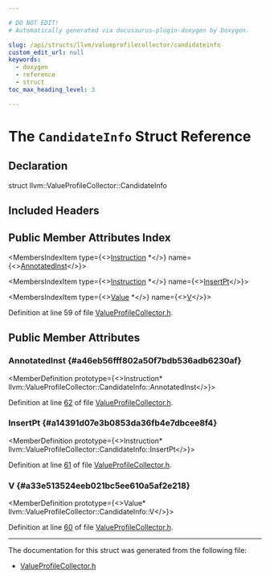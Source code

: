 ```yaml
---

# DO NOT EDIT!
# Automatically generated via docusaurus-plugin-doxygen by Doxygen.

slug: /api/structs/llvm/valueprofilecollector/candidateinfo
custom_edit_url: null
keywords:
  - doxygen
  - reference
  - struct
toc_max_heading_level: 3

---
```





# The `CandidateInfo` Struct Reference

<DoxygenPage pluginConfig={pluginConfig}>



## Declaration

<CodeBlock>struct llvm::ValueProfileCollector::CandidateInfo</CodeBlock>

## Included Headers

<IncludesList>
<IncludesListItem
  filePath="Transforms/Instrumentation/ValueProfileCollector.h"
  permalink="/docs/api/files/lib/lib/transforms/lib/transforms/instrumentation/valueprofilecollector-h"
  isLocal="true" />
</IncludesList>

## Public Member Attributes Index

<MembersIndex>

<MembersIndexItem
  type={<><a href="/docs/api/classes/llvm/instruction">Instruction</a> &#42;</>}
  name={<><a href="#a46eb56fff802a50f7bdb536adb6230af">AnnotatedInst</a></>}>
</MembersIndexItem>

<MembersIndexItem
  type={<><a href="/docs/api/classes/llvm/instruction">Instruction</a> &#42;</>}
  name={<><a href="#a14391d07e3b0853da36fb4e7dbcee8f4">InsertPt</a></>}>
</MembersIndexItem>

<MembersIndexItem
  type={<><a href="/docs/api/classes/llvm/value">Value</a> &#42;</>}
  name={<><a href="#a33e513524eeb021bc5ee610a5af2e218">V</a></>}>
</MembersIndexItem>

</MembersIndex>


Definition at line 59 of file <a href="/docs/api/files/lib/lib/transforms/lib/transforms/instrumentation/valueprofilecollector-h">ValueProfileCollector.h</a>.

<SectionDefinition>

## Public Member Attributes

### AnnotatedInst {#a46eb56fff802a50f7bdb536adb6230af}

<MemberDefinition
  prototype={<>Instruction&#42; llvm::ValueProfileCollector::CandidateInfo::AnnotatedInst</>}>

Definition at line <a href="/docs/api/files/lib/lib/transforms/lib/transforms/instrumentation/valueprofilecollector-h/#l00062">62</a> of file <a href="/docs/api/files/lib/lib/transforms/lib/transforms/instrumentation/valueprofilecollector-h">ValueProfileCollector.h</a>.
</MemberDefinition>

### InsertPt {#a14391d07e3b0853da36fb4e7dbcee8f4}

<MemberDefinition
  prototype={<>Instruction&#42; llvm::ValueProfileCollector::CandidateInfo::InsertPt</>}>

Definition at line <a href="/docs/api/files/lib/lib/transforms/lib/transforms/instrumentation/valueprofilecollector-h/#l00061">61</a> of file <a href="/docs/api/files/lib/lib/transforms/lib/transforms/instrumentation/valueprofilecollector-h">ValueProfileCollector.h</a>.
</MemberDefinition>

### V {#a33e513524eeb021bc5ee610a5af2e218}

<MemberDefinition
  prototype={<>Value&#42; llvm::ValueProfileCollector::CandidateInfo::V</>}>

Definition at line <a href="/docs/api/files/lib/lib/transforms/lib/transforms/instrumentation/valueprofilecollector-h/#l00060">60</a> of file <a href="/docs/api/files/lib/lib/transforms/lib/transforms/instrumentation/valueprofilecollector-h">ValueProfileCollector.h</a>.
</MemberDefinition>

</SectionDefinition>

<hr/>

The documentation for this struct was generated from the following file:

<ul>
<li><a href="/docs/api/files/lib/lib/transforms/lib/transforms/instrumentation/valueprofilecollector-h">ValueProfileCollector.h</a></li>
</ul>

</DoxygenPage>
